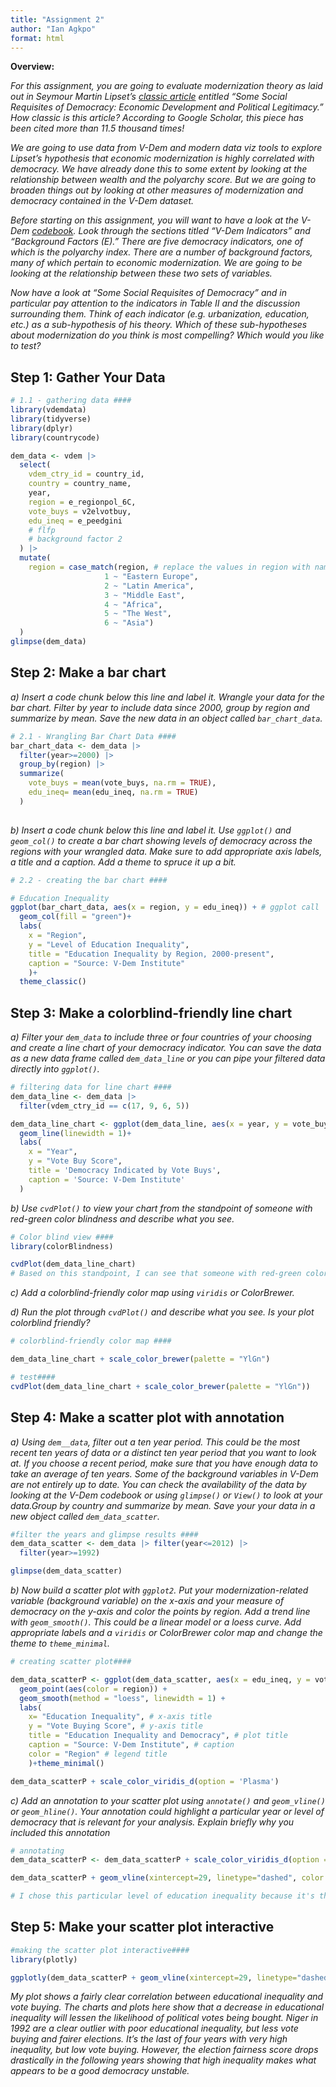 ```yaml
---
title: "Assignment 2"
author: "Ian Agkpo"
format: html
---
```


**Overview:**

*For this assignment, you are going to evaluate modernization theory as laid out in Seymour Martin Lipset's [classic article](https://www-jstor-org.proxygw.wrlc.org/stable/1951731?seq=8) entitled "Some Social Requisites of Democracy: Economic Development and Political Legitimacy." How classic is this article? According to Google Scholar, this piece has been cited more than 11.5 thousand times!*

*We are going to use data from V-Dem and modern data viz tools to explore Lipset's hypothesis that economic modernization is highly correlated with democracy. We have already done this to some extent by looking at the relationship between wealth and the polyarchy score. But we are going to broaden things out by looking at other measures of modernization and democracy contained in the V-Dem dataset.*

*Before starting on this assignment, you will want to have a look at the V-Dem [codebook](https://www.v-dem.net/static/website/img/refs/codebookv111.pdf). Look through the sections titled "V-Dem Indicators" and "Background Factors (E)." There are five democracy indicators, one of which is the polyarchy index. There are a number of background factors, many of which pertain to economic modernization. We are going to be looking at the relationship between these two sets of variables.*

*Now have a look at "Some Social Requisites of Democracy" and in particular pay attention to the indicators in Table II and the discussion surrounding them. Think of each indicator (e.g. urbanization, education, etc.) as a sub-hypothesis of his theory. Which of these sub-hypotheses about modernization do you think is most compelling? Which would you like to test?*

## Step 1: Gather Your Data

```r
# 1.1 - gathering data ####
library(vdemdata)
library(tidyverse)
library(dplyr)
library(countrycode)

dem_data <- vdem |> 
  select(
    vdem_ctry_id = country_id,
    country = country_name,
    year,
    region = e_regionpol_6C,
    vote_buys = v2elvotbuy,
    edu_ineq = e_peedgini
    # flfp
    # background factor 2
  ) |> 
  mutate(
    region = case_match(region, # replace the values in region with names
                     1 ~ "Eastern Europe", 
                     2 ~ "Latin America",  
                     3 ~ "Middle East",   
                     4 ~ "Africa", 
                     5 ~ "The West", 
                     6 ~ "Asia")
  )
glimpse(dem_data)
```

## Step 2: Make a bar chart

*a) Insert a code chunk below this line and label it. Wrangle your data for the bar chart. Filter by year to include data since 2000, group by region and summarize by mean. Save the new data in an object called `bar_chart_data`.*

```r
# 2.1 - Wrangling Bar Chart Data ####
bar_chart_data <- dem_data |> 
  filter(year>=2000) |> 
  group_by(region) |> 
  summarize(
    vote_buys = mean(vote_buys, na.rm = TRUE), 
    edu_ineq= mean(edu_ineq, na.rm = TRUE)
  )
  
```

*b) Insert a code chunk below this line and label it. Use `ggplot()` and `geom_col()` to create a bar chart showing levels of democracy across the regions with your wrangled data. Make sure to add appropriate axis labels, a title and a caption. Add a theme to spruce it up a bit.*

```r
# 2.2 - creating the bar chart ####

# Education Inequality
ggplot(bar_chart_data, aes(x = region, y = edu_ineq)) + # ggplot call
  geom_col(fill = "green")+
  labs(
    x = "Region", 
    y = "Level of Education Inequality", 
    title = "Education Inequality by Region, 2000-present", 
    caption = "Source: V-Dem Institute"
    )+
  theme_classic()
```

## Step 3: Make a colorblind-friendly line chart

*a) Filter your `dem_data` to include three or four countries of your choosing and create a line chart of your democracy indicator. You can save the data as a new data frame called `dem_data_line` or you can pipe your filtered data directly into `ggplot()`.*

```r
# filtering data for line chart ####
dem_data_line <- dem_data |> 
  filter(vdem_ctry_id == c(17, 9, 6, 5))

dem_data_line_chart <- ggplot(dem_data_line, aes(x = year, y = vote_buys, color = country))+
  geom_line(linewidth = 1)+
  labs(
    x = "Year",
    y = "Vote Buy Score",
    title = 'Democracy Indicated by Vote Buys',
    caption = 'Source: V-Dem Institute'
  )

```

*b) Use `cvdPlot()` to view your chart from the standpoint of someone with red-green color blindness and describe what you see.*

```r
# Color blind view ####
library(colorBlindness)

cvdPlot(dem_data_line_chart)
# Based on this standpoint, I can see that someone with red-green color blindess would have trouble discerning between Japan and Poland's results.
```

*c) Add a colorblind-friendly color map using `viridis` or ColorBrewer.*

*d) Run the plot through `cvdPlot()` and describe what you see. Is your plot colorblind friendly?*

```r
# colorblind-friendly color map ####

dem_data_line_chart + scale_color_brewer(palette = "YlGn")

# test####
cvdPlot(dem_data_line_chart + scale_color_brewer(palette = "YlGn"))
```

## Step 4: Make a scatter plot with annotation

*a) Using `dem__data`, filter out a ten year period. This could be the most recent ten years of data or a distinct ten year period that you want to look at. If you choose a recent period, make sure that you have enough data to take an average of ten years. Some of the background variables in V-Dem are not entirely up to date. You can check the availability of the data by looking at the V-Dem codebook or using `glimpse()` or `View()` to look at your data.Group by country and summarize by mean. Save your your data in a new object called `dem_data_scatter`.*

```r
#filter the years and glimpse results ####
dem_data_scatter <- dem_data |> filter(year<=2012) |> 
  filter(year>=1992)

glimpse(dem_data_scatter)
```

*b) Now build a scatter plot with `ggplot2`. Put your modernization-related variable (background variable) on the x-axis and your measure of democracy on the y-axis and color the points by region. Add a trend line with `geom_smooth()`. This could be a linear model or a loess curve. Add appropriate labels and a `viridis` or ColorBrewer color map and change the theme to `theme_minimal`.*

```r
# creating scatter plot####

dem_data_scatterP <- ggplot(dem_data_scatter, aes(x = edu_ineq, y = vote_buys)) + 
  geom_point(aes(color = region)) +
  geom_smooth(method = "loess", linewidth = 1) +
  labs(
    x= "Education Inequality", # x-axis title
    y = "Vote Buying Score", # y-axis title
    title = "Education Inequality and Democracy", # plot title
    caption = "Source: V-Dem Institute", # caption
    color = "Region" # legend title
    )+theme_minimal()

dem_data_scatterP + scale_color_viridis_d(option = 'Plasma')
```

*c) Add an annotation to your scatter plot using `annotate()` and `geom_vline()` or `geom_hline()`. Your annotation could highlight a particular year or level of democracy that is relevant for your analysis. Explain briefly why you included this annotation*

```r
# annotating
dem_data_scatterP <- dem_data_scatterP + scale_color_viridis_d(option = 'Plasma') 

dem_data_scatterP + geom_vline(xintercept=29, linetype="dashed", color = "black", size = 1) + annotate("text", x = 12, y = -1.7, label = "Global average")

# I chose this particular level of education inequality because it's the average across the six regions. It shows that countries above this average have an increasing amount of vote buying. Countries below this average can be seen to have fairer and more responsible elections.
```

## Step 5: Make your scatter plot interactive

```r
#making the scatter plot interactive####
library(plotly)

ggplotly(dem_data_scatterP + geom_vline(xintercept=29, linetype="dashed", color = "black", size = 1) + annotate("text", x = 12, y = -1.7, label = "Global average"))
```

*My plot shows a fairly clear correlation between educational inequality and vote buying. The charts and plots here show that a decrease in educational inequality will lessen the likelihood of political votes being bought. Niger in 1992 are a clear outlier with poor educational inequality, but less vote buying and fairer elections. It's the last of four years with very high inequality, but low vote buying. However, the election fairness score drops drastically in the following years showing that high inequality makes what appears to be a good democracy unstable.*
